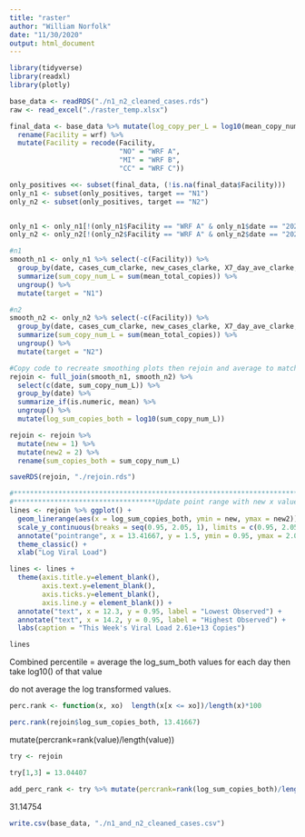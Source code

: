 ```yaml
---
title: "raster"
author: "William Norfolk"
date: "11/30/2020"
output: html_document
---
```


```r
library(tidyverse)
library(readxl)
library(plotly)
```

```r
base_data <- readRDS("./n1_n2_cleaned_cases.rds")
raw <- read_excel("./raster_temp.xlsx")
```

```r
final_data <- base_data %>% mutate(log_copy_per_L = log10(mean_copy_num_L)) %>%
  rename(Facility = wrf) %>%
  mutate(Facility = recode(Facility, 
                           "NO" = "WRF A",
                           "MI" = "WRF B",
                           "CC" = "WRF C"))

only_positives <<- subset(final_data, (!is.na(final_data$Facility)))
only_n1 <- subset(only_positives, target == "N1")
only_n2 <- subset(only_positives, target == "N2")


only_n1 <- only_n1[!(only_n1$Facility == "WRF A" & only_n1$date == "2020-11-02"), ]
only_n2 <- only_n2[!(only_n2$Facility == "WRF A" & only_n2$date == "2020-11-02"), ]

#n1
smooth_n1 <- only_n1 %>% select(-c(Facility)) %>% 
  group_by(date, cases_cum_clarke, new_cases_clarke, X7_day_ave_clarke, cases_per_100000_clarke) %>%
  summarize(sum_copy_num_L = sum(mean_total_copies)) %>%
  ungroup() %>%
  mutate(target = "N1")

#n2
smooth_n2 <- only_n2 %>% select(-c(Facility)) %>% 
  group_by(date, cases_cum_clarke, new_cases_clarke, X7_day_ave_clarke, cases_per_100000_clarke) %>%
  summarize(sum_copy_num_L = sum(mean_total_copies)) %>%
  ungroup() %>%
  mutate(target = "N2")

#Copy code to recreate smoothing plots then rejoin and average to match methods on website
rejoin <- full_join(smooth_n1, smooth_n2) %>%
  select(c(date, sum_copy_num_L)) %>%
  group_by(date) %>%
  summarize_if(is.numeric, mean) %>%
  ungroup() %>%
  mutate(log_sum_copies_both = log10(sum_copy_num_L))

```

```r
rejoin <- rejoin %>% 
  mutate(new = 1) %>%
  mutate(new2 = 2) %>%
  rename(sum_copies_both = sum_copy_num_L)
```

```r
saveRDS(rejoin, "./rejoin.rds")
```


```r
#**************************************************************************************************************
#***********************************Update point range with new x value****************************************
lines <- rejoin %>% ggplot() +
  geom_linerange(aes(x = log_sum_copies_both, ymin = new, ymax = new2)) + 
  scale_y_continuous(breaks = seq(0.95, 2.05, 1), limits = c(0.95, 2.05)) +
  annotate("pointrange", x = 13.41667, y = 1.5, ymin = 0.95, ymax = 2.05, color = "red", size =1) +
  theme_classic() +
  xlab("Log Viral Load")

lines <- lines +   
  theme(axis.title.y=element_blank(),
        axis.text.y=element_blank(),
        axis.ticks.y=element_blank(),
        axis.line.y = element_blank()) +
  annotate("text", x = 12.3, y = 0.95, label = "Lowest Observed") +
  annotate("text", x = 14.2, y = 0.95, label = "Highest Observed") +
  labs(caption = "This Week's Viral Load 2.61e+13 Copies")

lines
```

Combined percentile =
average the log_sum_both values for each day then take log10() of that value

do not average the log transformed values. 




```r
perc.rank <- function(x, xo)  length(x[x <= xo])/length(x)*100

perc.rank(rejoin$log_sum_copies_both, 13.41667)
```
mutate(percrank=rank(value)/length(value))

```r
try <- rejoin

try[1,3] = 13.04407

add_perc_rank <- try %>% mutate(percrank=rank(log_sum_copies_both)/length(log_sum_copies_both))
```

31.14754

```r
write.csv(base_data, "./n1_and_n2_cleaned_cases.csv")
```

